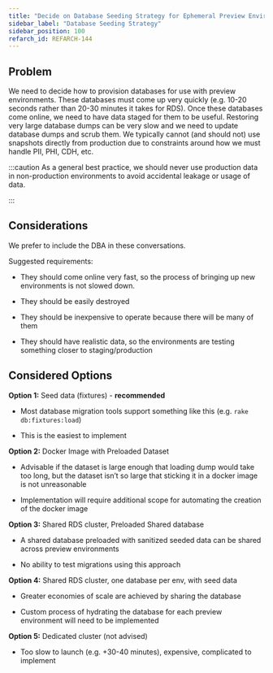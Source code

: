 ```yaml
---
title: "Decide on Database Seeding Strategy for Ephemeral Preview Environments"
sidebar_label: "Database Seeding Strategy"
sidebar_position: 100
refarch_id: REFARCH-144
---
```


## Problem

We need to decide how to provision databases for use with preview environments. These databases must come up very quickly (e.g. 10-20 seconds rather than 20-30 minutes it takes for RDS). Once these databases come online, we need to have data staged for them to be useful. Restoring very large database dumps can be very slow and we need to update database dumps and scrub them. We typically cannot (and should not) use snapshots directly from production due to constraints around how we must handle PII, PHI, CDH, etc.

:::caution
As a general best practice, we should never use production data in non-production environments to avoid accidental leakage or usage of data.

:::

## Considerations
We prefer to include the DBA in these conversations.

Suggested requirements:

- They should come online very fast, so the process of bringing up new environments is not slowed down.

- They should be easily destroyed

- They should be inexpensive to operate because there will be many of them

- They should have realistic data, so the environments are testing something closer to staging/production

## Considered Options
**Option 1:** Seed data (fixtures) - **recommended**

- Most database migration tools support something like this (e.g. `rake db:fixtures:load`)

- This is the easiest to implement

**Option 2:** Docker Image with Preloaded Dataset

- Advisable if the dataset is large enough that loading dump would take too long, but the dataset isn’t so large that sticking it in a docker image is not unreasonable

- Implementation will require additional scope for automating the creation of the docker image

**Option 3:** Shared RDS cluster, Preloaded Shared database

- A shared database preloaded with sanitized seeded data can be shared across preview environments

- No ability to test migrations using this approach

**Option 4:** Shared RDS cluster, one database per env, with seed data

- Greater economies of scale are achieved by sharing the database

- Custom process of hydrating the database for each preview environment will need to be implemented

**Option 5:** Dedicated cluster (not advised)

- Too slow to launch (e.g. +30-40 minutes), expensive, complicated to implement


